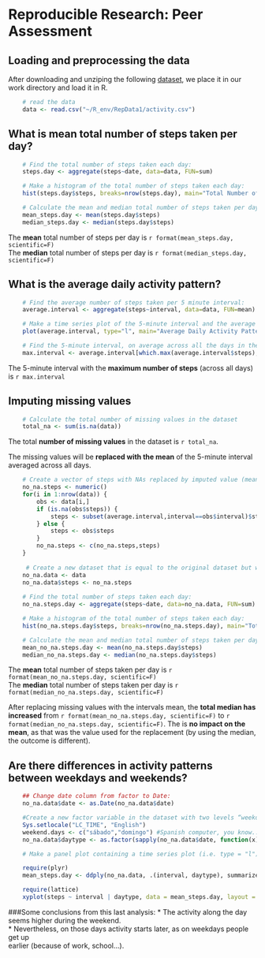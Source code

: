 # Reproducible Research: Peer Assessment

## Loading and preprocessing the data
After downloading and unziping the following [dataset](https://d396qusza40orc.cloudfront.net/repdata%2Fdata%2Factivity.zip), we place it in our work directory and load it in R.

```r
    # read the data
    data <- read.csv("~/R_env/RepData1/activity.csv")
```

## What is mean total number of steps taken per day?

```r
    # Find the total number of steps taken each day:
    steps.day <- aggregate(steps~date, data=data, FUN=sum)
```
```r
    # Make a histogram of the total number of steps taken each day:
    hist(steps.day$steps, breaks=nrow(steps.day), main="Total Number of Steps Per Day", xlab="Steps per Day", col="blue")
```
```r
    # Calculate the mean and median total number of steps taken per day:
    mean_steps.day <- mean(steps.day$steps)
    median_steps.day <- median(steps.day$steps)
```
The **mean** total number of steps per day is `r format(mean_steps.day, scientific=F)`  
The **median** total number of steps per day is `r format(median_steps.day, scientific=F)`

## What is the average daily activity pattern?

```r
    # Find the average number of steps taken per 5 minute interval:
    average.interval <- aggregate(steps~interval, data=data, FUN=mean)
```
```r
    # Make a time series plot of the 5-minute interval and the average number of steps taken, averaged across all days:
    plot(average.interval, type="l", main="Average Daily Activity Pattern", xlab="5-minute Intervals", ylab="Average Steps Taken (All days)")
```
```r
    # Find the 5-minute interval, on average across all the days in the dataset, that contains the maximum number of steps:
    max.interval <- average.interval[which.max(average.interval$steps),"interval"]
```
The 5-minute interval with the **maximum number of steps** (across all days)  
is `r max.interval`

## Imputing missing values
```r
    # Calculate the total number of missing values in the dataset 
    total_na <- sum(is.na(data))
```
The total **number of missing values** in the dataset is `r total_na`.  
  
The missing values will be **replaced with the mean** of the 5-minute interval averaged across all days.

```r

    # Create a vector of steps with NAs replaced by imputed value (mean of 5-minute interval):
    no_na.steps <- numeric()
    for(i in 1:nrow(data)) {
        obs <- data[i,]
        if (is.na(obs$steps)) {
            steps <- subset(average.interval,interval==obs$interval)$steps
        } else {
            steps <- obs$steps
        }
        no_na.steps <- c(no_na.steps,steps)
    }
    
     # Create a new dataset that is equal to the original dataset but with the missing data filled in:
    no_na.data <- data
    no_na.data$steps <- no_na.steps
    
    # Find the total number of steps taken each day:
    no_na.steps.day <- aggregate(steps~date, data=no_na.data, FUN=sum)
```
```r
    # Make a histogram of the total number of steps taken each day:
    hist(no_na.steps.day$steps, breaks=nrow(no_na.steps.day), main="Total No. of Steps Per Day (NA values teplaced with mean", xlab="Steps Per Day", col="blue")
```
```r
    # Calculate the mean and median total number of steps taken per day:
    mean_no_na.steps.day <- mean(no_na.steps.day$steps)
    median_no_na.steps.day <- median(no_na.steps.day$steps)
```
The **mean** total number of steps taken per day is `r format(mean_no_na.steps.day, scientific=F)`  
The **median** total number of steps taken per day is `r format(median_no_na.steps.day, scientific=F)`

After replacing missing values with the intervals mean, the **total median has increased** from `r format(mean_no_na.steps.day, scientific=F)` to `r format(median_no_na.steps.day, scientific=F)`. The is **no impact on the mean**, as that was the value used for the replacement (by using the median, the outcome is different).

## Are there differences in activity patterns between weekdays and weekends?

```r
    ## Change date column from factor to Date:
    no_na.data$date <- as.Date(no_na.data$date)

    #Create a new factor variable in the dataset with two levels “weekday” and “weekend” indicating whether date is a weekday or weekend day:
    Sys.setlocale("LC_TIME", "English")
    weekend.days <- c("sábado","domingo") #Spanish computer, you know... >.<
    no_na.data$daytype <- as.factor(sapply(no_na.data$date, function(x) ifelse(weekdays(x) %in% weekend.days,"weekend","weekday")))

```
```r
    # Make a panel plot containing a time series plot (i.e. type = "l") of the 5-minute interval (x-axis) and the average number of steps taken, averaged across all weekday days or weekend days (y-axis):

    require(plyr)
    mean_steps.day <- ddply(no_na.data, .(interval, daytype), summarize, steps = mean(steps))

    require(lattice)
    xyplot(steps ~ interval | daytype, data = mean_steps.day, layout = c(1, 2), type = "l", xlab="5-minute Intervals Over Day", ylab="No. of Steps", main="Weekend vs. Weekdays")
```



###Some conclusions from this last analysis:
 * The activity along the day seems higher during the weekend.  
 * Nevertheless, on those days activity starts later, as on weekdays people get up  
   earlier (because of work, school...).
